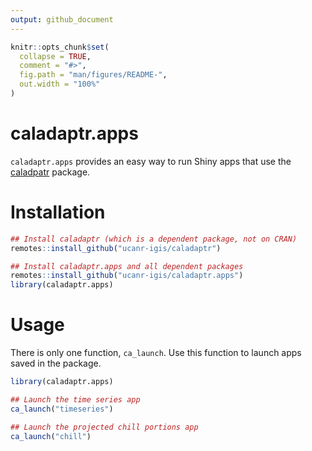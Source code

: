 ```yaml
---
output: github_document
---
```


<!-- README.md is generated from README.Rmd. Please edit that file -->

```r
knitr::opts_chunk$set(
  collapse = TRUE,
  comment = "#>",
  fig.path = "man/figures/README-",
  out.width = "100%"
)
```

# caladaptr.apps

`caladaptr.apps` provides an easy way to run Shiny apps that use the [caladpatr](https://ucanr-igis.github.io/caladaptr/) package. 

# Installation

``` r
## Install caladaptr (which is a dependent package, not on CRAN)
remotes::install_github("ucanr-igis/caladaptr")

## Install caladaptr.apps and all dependent packages
remotes::install_github("ucanr-igis/caladaptr.apps")
library(caladaptr.apps)
```

# Usage

There is only one function, `ca_launch`. Use this function to launch apps saved in the package.

```r
library(caladaptr.apps)

## Launch the time series app
ca_launch("timeseries")

## Launch the projected chill portions app
ca_launch("chill")
```


